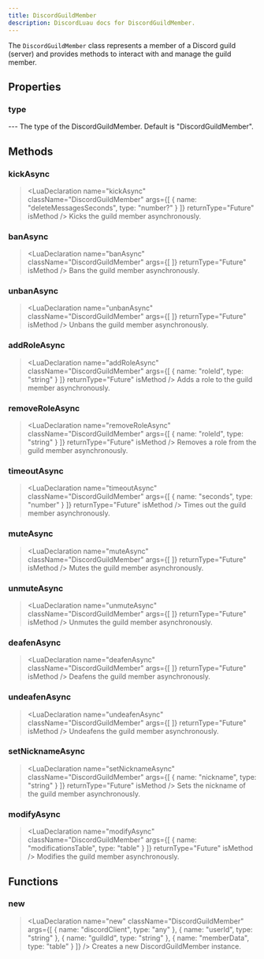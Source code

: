 ```yaml
---
title: DiscordGuildMember
description: DiscordLuau docs for DiscordGuildMember.
---
```

[//]: # (This file was automatically compiled through the Generator luau code under this repository)
[//]: # (if you want to edit the documentation of discord-luau, please write changes)
[//]: # (to the discord-luau repository itself, we extract the comments from discord-luau and translate)
[//]: # (them into markdown files that Nextra can interpret!)

[//]: # (----- DOCUMENT IMPORTS ----- )


[//]: # (----- DOCUMENT DESCRIPTION ----- )

The `DiscordGuildMember` class represents a member of a Discord guild (server) and provides methods to interact with and manage the guild member.

[//]: # (----- DOCUMENT PROPERTIES ----- )

## Properties

### type

<LuaProperty name="DiscordGuildMember.type" type="string" />
---
The type of the DiscordGuildMember. Default is "DiscordGuildMember".

[//]: # (----- DOCUMENT METHODS ----- )

## Methods

### kickAsync

> <LuaDeclaration name="kickAsync" className="DiscordGuildMember" args={[ { name: "deleteMessagesSeconds", type: "number?" } ]} returnType="Future" isMethod />
Kicks the guild member asynchronously.
### banAsync

> <LuaDeclaration name="banAsync" className="DiscordGuildMember" args={[  ]} returnType="Future" isMethod />
Bans the guild member asynchronously.
### unbanAsync

> <LuaDeclaration name="unbanAsync" className="DiscordGuildMember" args={[  ]} returnType="Future" isMethod />
Unbans the guild member asynchronously.
### addRoleAsync

> <LuaDeclaration name="addRoleAsync" className="DiscordGuildMember" args={[ { name: "roleId", type: "string" } ]} returnType="Future" isMethod />
Adds a role to the guild member asynchronously.
### removeRoleAsync

> <LuaDeclaration name="removeRoleAsync" className="DiscordGuildMember" args={[ { name: "roleId", type: "string" } ]} returnType="Future" isMethod />
Removes a role from the guild member asynchronously.
### timeoutAsync

> <LuaDeclaration name="timeoutAsync" className="DiscordGuildMember" args={[ { name: "seconds", type: "number" } ]} returnType="Future" isMethod />
Times out the guild member asynchronously.
### muteAsync

> <LuaDeclaration name="muteAsync" className="DiscordGuildMember" args={[  ]} returnType="Future" isMethod />
Mutes the guild member asynchronously.
### unmuteAsync

> <LuaDeclaration name="unmuteAsync" className="DiscordGuildMember" args={[  ]} returnType="Future" isMethod />
Unmutes the guild member asynchronously.
### deafenAsync

> <LuaDeclaration name="deafenAsync" className="DiscordGuildMember" args={[  ]} returnType="Future" isMethod />
Deafens the guild member asynchronously.
### undeafenAsync

> <LuaDeclaration name="undeafenAsync" className="DiscordGuildMember" args={[  ]} returnType="Future" isMethod />
Undeafens the guild member asynchronously.
### setNicknameAsync

> <LuaDeclaration name="setNicknameAsync" className="DiscordGuildMember" args={[ { name: "nickname", type: "string" } ]} returnType="Future" isMethod />
Sets the nickname of the guild member asynchronously.
### modifyAsync

> <LuaDeclaration name="modifyAsync" className="DiscordGuildMember" args={[ { name: "modificationsTable", type: "table" } ]} returnType="Future" isMethod />
Modifies the guild member asynchronously.

[//]: # (----- DOCUMENT FUNCTIONS ----- )

## Functions

### new

> <LuaDeclaration name="new" className="DiscordGuildMember" args={[ { name: "discordClient", type: "any" }, { name: "userId", type: "string" }, { name: "guildId", type: "string" }, { name: "memberData", type: "table" } ]} />
Creates a new DiscordGuildMember instance.

